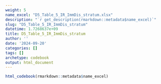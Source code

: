 ```yaml
---
weight: 5
name_excel: "D5_Table_5_IR_ImmDis_stratum.xlsx"
description: "`r get_description(rmarkdown::metadata$name_excel)`"
slug: "D5_Table_5_IR_ImmDis_stratum"
datetime: 1.7268637e+09
title: D5_Table_5_IR_ImmDis_stratum
author: ''
date: '2024-09-20'
categories: []
tags: []
archetype: codebook
output: html_document
---
```


```r
html_codebook(rmarkdown::metadata$name_excel)
```
